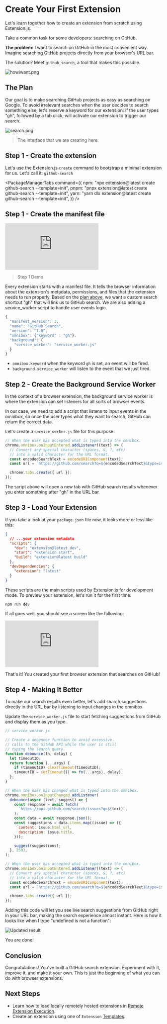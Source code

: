
# Create Your First Extension

Let's learn together how to create an extension from scratch using Extension.js.

Take a common task for some developers: searching on GitHub.

**The problem:** I want to search on GitHub in the most convenient way. Imagine searching GitHub projects directly from your browser's URL bar.

The solution? Meet `github_search`, a tool that makes this possible.

![howiwant.png](../../../../assets/getting-started/howiwant.png)

## The Plan

Our goal is to make searching GitHub projects as easy as searching on Google. To avoid irrelevant searches when the user decides to search something else, let's reserve a keyword for our extension: if the user types "gh", followed by a tab click, will activate our extension to trigger our search.

![search.png](../../../../assets/getting-started/search.png)

> The interface that we are creating here.

## Step 1 - Create the extension

Let's use the Extension.js `create` command to bootstrap a minimal extension for us. Let's call it: `github-search`

<PackageManagerTabs
  command={{
    npm: "npx extension@latest create github-search --template=init",
    pnpm: "pnpx extension@latest create github-search --template=init",
    yarn: "yarn dlx extension@latest create github-search --template=init",
  }}
/>

## Step 1 - Create the manifest file

<div style={{ position: "relative", paddingBottom: "62.5%", height: 0 }}>
  <iframe
    src="https://www.loom.com/embed/1193dc69f7b74a56a5f5d9e0324c255d?sid=99132929-4c05-40e7-b804-3f242daf95ea"
    frameBorder="0"
    allowFullScreen
    style={{
      position: "absolute",
      top: 0,
      left: 0,
      width: "100%",
      height: "100%",
    }}
  ></iframe>
</div>

> Step 1 Demo

Every extension starts with a manifest file. It tells the browser information about the extension's metadata, permissions, and files that the extension needs to run properly. Based on the [plan above](#plan), we want a custom search shortcut "gh" that will link us to GitHub search. We are also adding a service_worker script to handle user events logic.

```jsx
{
  "manifest_version": 3,
  "name": "GitHub Search",
  "version": "1.0",
  "omnibox": {"keyword" : "gh"},
  "background": {
    "service_worker": "service_worker.js"
  }
}
```

- `omnibox.keyword` when the keyword `gh` is set, an event will be fired.
- `background.service_worker` will listen to the event that we just fired.

## Step 2 - Create the Background Service Worker

In the context of a browser extension, the background service worker is where the extension can set listeners for all sorts of browser events.

In our case, we need to add a script that listens to input events in the omnibox, so once the user types what they want to search, GitHub can return the correct data.

Let's create a `service_worker.js` file for this purpose:

```js
// When the user has accepted what is typed into the omnibox.
chrome.omnibox.onInputEntered.addListener((text) => {
  // Convert any special character (spaces, &, ?, etc)
  // into a valid character for the URL format.
  const encodedSearchText = encodeURIComponent(text);
  const url = `https://github.com/search?q=${encodedSearchText}&type=issues`;

  chrome.tabs.create({ url });
});
```

The script above will open a new tab with GitHub search results whenever you enter something after "gh" in the URL bar.

## Step 3 - Load Your Extension

If you take a look at your `package.json` file now, it looks more or less like this:

```json
{
  // ...your extension metadata
  "scripts": {
    "dev": "extension@latest dev",
    "start": "extension start",
    "build": "extension@latest build"
  },
  "devDependencies": {
    "extension": "latest"
  }
}
```

These scripts are the main scripts used by Extension.js for development mode. To preview your extension, let's run it for the first time.

```
npm run dev
```

If all goes well, you should see a screen like the following:

<div style={{ position: "relative", paddingBottom: "62.5%", height: 0 }}>
  <iframe
    src="https://www.loom.com/embed/777544977a32444ba6de4ff23bdaccbc?sid=360eb1b1-af3a-480b-9e71-41a7fb01ca6e"
    frameBorder="0"
    allowFullScreen
    style={{
      position: "absolute",
      top: 0,
      left: 0,
      width: "100%",
      height: "100%",
    }}
  ></iframe>
</div>

That's it! You created your first browser extension that searches on GitHub!

## Step 4 - Making It Better

To make our search results even better, let's add search suggestions directly in the URL bar by listening to input changes in the omnibox.

Update the `service_worker.js` file to start fetching suggestions from GitHub and display them as you type.

```js
// service_worker.js

// Create a debounce function to avoid excessive
// calls to the GitHub API while the user is still
// typing the search query.
function debounce(fn, delay) {
  let timeoutID;
  return function (...args) {
    if (timeoutID) clearTimeout(timeoutID);
    timeoutID = setTimeout(() => fn(...args), delay);
  };
}

// When the user has changed what is typed into the omnibox.
chrome.omnibox.onInputChanged.addListener(
  debounce(async (text, suggest) => {
    const response = await fetch(
      `https://api.github.com/search/issues?q=${text}`,
    );
    const data = await response.json();
    const suggestions = data.items.map((issue) => ({
      content: issue.html_url,
      description: issue.title,
    }));

    suggest(suggestions);
  }, 250),
);

// When the user has accepted what is typed into the omnibox.
chrome.omnibox.onInputEntered.addListener((text) => {
  // Convert any special character (spaces, &, ?, etc)
  // into a valid character for the URL format.
  const encodedSearchText = encodeURIComponent(text);
  const url = `https://github.com/search?q=${encodedSearchText}&type=issues`;

  chrome.tabs.create({ url });
});
```

Adding this code will let you see live search suggestions from GitHub right in your URL bar, making the search experience almost instant. Here is how it looks like when I type "undefined is not a function":

![Updated result](./../../../../assets/getting-started/updated-result.png)

You are done!

## Conclusion

Congratulations! You've built a GitHub search extension. Experiment with it, improve it, and make it your own. This is just the beginning of what you can do with browser extensions.

## Next Steps

- Learn how to load locally remotely hosted extensions in [Remote Extension Execution](../getting-started/remote-extension-execution).
- Create an extension using one of `Extension` [Templates](../getting-started/templates).
